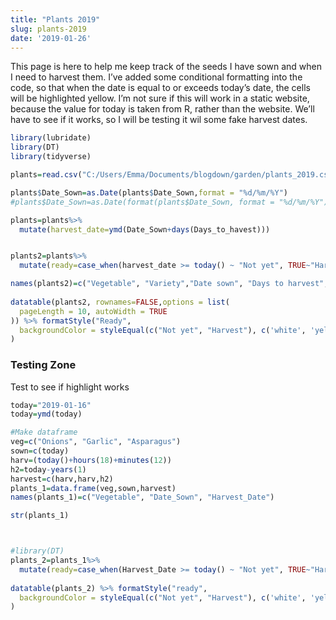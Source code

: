```yaml
---
title: "Plants 2019"
slug: plants-2019
date: '2019-01-26'
---
```


This page is here to help me keep track of the seeds I have sown and when I need to harvest them.  I've added some conditional formatting into the code, so that when the date is equal to or exceeds today's date, the cells will be highlighted yellow.  I'm not sure if this will work in a static website, because the value for today is taken from R, rather than the website.  We'll have to see if it works, so I will be testing it wil some fake harvest dates.

```r
library(lubridate)
library(DT)
library(tidyverse)

plants=read.csv("C:/Users/Emma/Documents/blogdown/garden/plants_2019.csv", header=T)

plants$Date_Sown=as.Date(plants$Date_Sown,format = "%d/%m/%Y")
#plants$Date_Sown=as.Date(format(plants$Date_Sown, format = "%d/%m/%Y"))

plants=plants%>%
  mutate(harvest_date=ymd(Date_Sown+days(Days_to_havest)))


plants2=plants%>%
  mutate(ready=case_when(harvest_date >= today() ~ "Not yet", TRUE~"Harvest"))

names(plants2)=c("Vegetable", "Variety","Date sown", "Days to harvest","Harvest day","Ready")
    
datatable(plants2, rownames=FALSE,options = list(
  pageLength = 10, autoWidth = TRUE
)) %>% formatStyle("Ready",
  backgroundColor = styleEqual(c("Not yet", "Harvest"), c('white', 'yellow'))
)


```


### Testing Zone

Test to see if highlight works

```r

today="2019-01-16"
today=ymd(today)

#Make dataframe
veg=c("Onions", "Garlic", "Asparagus")
sown=c(today)
harv=(today()+hours(18)+minutes(12))
h2=today-years(1)
harvest=c(harv,harv,h2)
plants_1=data.frame(veg,sown,harvest)
names(plants_1)=c("Vegetable", "Date_Sown", "Harvest_Date")

str(plants_1)



#library(DT)
plants_2=plants_1%>%
  mutate(ready=case_when(Harvest_Date >= today() ~ "Not yet", TRUE~"Harvest"))
    
datatable(plants_2) %>% formatStyle("ready",
  backgroundColor = styleEqual(c("Not yet", "Harvest"), c('white', 'yellow'))
)
```